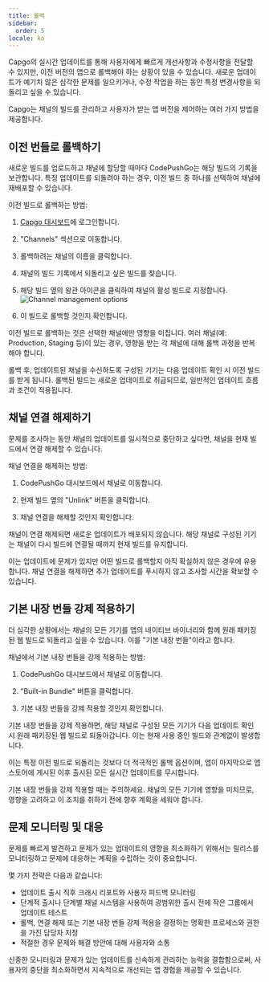 ```yaml
---
title: 롤백
sidebar:
  order: 5
locale: ko
---
```



Capgo의 실시간 업데이트를 통해 사용자에게 빠르게 개선사항과 수정사항을 전달할 수 있지만, 이전 버전의 앱으로 롤백해야 하는 상황이 있을 수 있습니다. 새로운 업데이트가 예기치 않은 심각한 문제를 일으키거나, 수정 작업을 하는 동안 특정 변경사항을 되돌리고 싶을 수 있습니다.

Capgo는 채널의 빌드를 관리하고 사용자가 받는 앱 버전을 제어하는 여러 가지 방법을 제공합니다.

## 이전 번들로 롤백하기

새로운 빌드를 업로드하고 채널에 할당할 때마다 CodePushGo는 해당 빌드의 기록을 보관합니다. 특정 업데이트를 되돌려야 하는 경우, 이전 빌드 중 하나를 선택하여 채널에 재배포할 수 있습니다.

이전 빌드로 롤백하는 방법:

<Steps>

1. [Capgo 대시보드](https://app.capgo.io)에 로그인합니다.

2. "Channels" 섹션으로 이동합니다.

3. 롤백하려는 채널의 이름을 클릭합니다.

4. 채널의 빌드 기록에서 되돌리고 싶은 빌드를 찾습니다.

5. 해당 빌드 옆의 왕관 아이콘을 클릭하여 채널의 활성 빌드로 지정합니다.
   ![Channel management options](/select_bundle.webp)

6. 이 빌드로 롤백할 것인지 확인합니다.

</Steps>

<Aside type="note">
이전 빌드로 롤백하는 것은 선택한 채널에만 영향을 미칩니다. 여러 채널(예: Production, Staging 등)이 있는 경우, 영향을 받는 각 채널에 대해 롤백 과정을 반복해야 합니다.
</Aside>

롤백 후, 업데이트된 채널을 수신하도록 구성된 기기는 다음 업데이트 확인 시 이전 빌드를 받게 됩니다. 롤백된 빌드는 새로운 업데이트로 취급되므로, 일반적인 업데이트 흐름과 조건이 적용됩니다.

## 채널 연결 해제하기

문제를 조사하는 동안 채널의 업데이트를 일시적으로 중단하고 싶다면, 채널을 현재 빌드에서 연결 해제할 수 있습니다.

채널 연결을 해제하는 방법:

1. CodePushGo 대시보드에서 채널로 이동합니다.

2. 현재 빌드 옆의 "Unlink" 버튼을 클릭합니다.

3. 채널 연결을 해제할 것인지 확인합니다.

채널이 연결 해제되면 새로운 업데이트가 배포되지 않습니다. 해당 채널로 구성된 기기는 채널이 다시 빌드에 연결될 때까지 현재 빌드를 유지합니다.

이는 업데이트에 문제가 있지만 어떤 빌드로 롤백할지 아직 확실하지 않은 경우에 유용합니다. 채널 연결을 해제하면 추가 업데이트를 푸시하지 않고 조사할 시간을 확보할 수 있습니다.

## 기본 내장 번들 강제 적용하기

더 심각한 상황에서는 채널의 모든 기기를 앱의 네이티브 바이너리와 함께 원래 패키징된 웹 빌드로 되돌리고 싶을 수 있습니다. 이를 "기본 내장 번들"이라고 합니다.

채널에서 기본 내장 번들을 강제 적용하는 방법:

1. CodePushGo 대시보드에서 채널로 이동합니다.

2. "Built-in Bundle" 버튼을 클릭합니다.

3. 기본 내장 번들을 강제 적용할 것인지 확인합니다.

기본 내장 번들을 강제 적용하면, 해당 채널로 구성된 모든 기기가 다음 업데이트 확인 시 원래 패키징된 웹 빌드로 되돌아갑니다. 이는 현재 사용 중인 빌드와 관계없이 발생합니다.

이는 특정 이전 빌드로 되돌리는 것보다 더 적극적인 롤백 옵션이며, 앱이 마지막으로 앱스토어에 게시된 이후 출시된 모든 실시간 업데이트를 무시합니다.

<Aside type="caution">
기본 내장 번들을 강제 적용할 때는 주의하세요. 채널의 모든 기기에 영향을 미치므로, 영향을 고려하고 이 조치를 취하기 전에 향후 계획을 세워야 합니다.
</Aside>

## 문제 모니터링 및 대응

문제를 빠르게 발견하고 문제가 있는 업데이트의 영향을 최소화하기 위해서는 릴리스를 모니터링하고 문제에 대응하는 계획을 수립하는 것이 중요합니다.

몇 가지 전략은 다음과 같습니다:

- 업데이트 출시 직후 크래시 리포트와 사용자 피드백 모니터링
- 단계적 출시나 단계별 채널 시스템을 사용하여 광범위한 출시 전에 작은 그룹에서 업데이트 테스트
- 롤백, 연결 해제 또는 기본 내장 번들 강제 적용을 결정하는 명확한 프로세스와 권한을 가진 담당자 지정
- 적절한 경우 문제와 해결 방안에 대해 사용자와 소통

신중한 모니터링과 문제가 있는 업데이트를 신속하게 관리하는 능력을 결합함으로써, 사용자의 중단을 최소화하면서 지속적으로 개선되는 앱 경험을 제공할 수 있습니다.